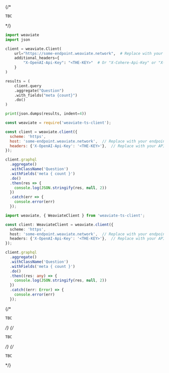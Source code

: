 
<Tabs groupId="languages">
{/* <TabItem value="graphql" label="GraphQL">

```graphql
TBC
```

</TabItem> */}
<TabItem value="py" label="Python">

<!-- See test_tutorials.py -->
```python
import weaviate
import json

client = weaviate.Client(
    url="https://some-endpoint.weaviate.network",  # Replace with your endpoint
    additional_headers={
        "X-OpenAI-Api-Key": "<THE-KEY>"  # Or "X-Cohere-Api-Key" or "X-HuggingFace-Api-Key"
    }
)

results = (
    client.query
    .aggregate("Question")
    .with_fields("meta {count}")
    .do()
)

print(json.dumps(results, indent=4))
```

</TabItem>
<TabItem value="js" label="JavaScript">

```js
const weaviate = require('weaviate-ts-client');

const client = weaviate.client({
  scheme: 'https',
  host: 'some-endpoint.weaviate.network',  // Replace with your endpoint
  headers: {'X-OpenAI-Api-Key': '<THE-KEY>'},  // Replace with your API key
});

client.graphql
  .aggregate()
  .withClassName('Question')
  .withFields('meta { count }')
  .do()
  .then(res => {
    console.log(JSON.stringify(res, null, 2))
  })
  .catch(err => {
    console.error(err)
  });
```

</TabItem>
<TabItem value="ts" label="TypeScript">

```ts
import weaviate, { WeaviateClient } from 'weaviate-ts-client';

const client: WeaviateClient = weaviate.client({
  scheme: 'https',
  host: 'some-endpoint.weaviate.network',  // Replace with your endpoint
  headers: {'X-OpenAI-Api-Key': '<THE-KEY>'},  // Replace with your API key
});

client.graphql
  .aggregate()
  .withClassName('Question')
  .withFields('meta { count }')
  .do()
  .then((res: any) => {
    console.log(JSON.stringify(res, null, 2))
  })
  .catch((err: Error) => {
    console.error(err)
  });
```

</TabItem>
{/* <TabItem value="go" label="Go">

```go
TBC
```

</TabItem> */}
{/* <TabItem value="java" label="Java">

```java
TBC
```

</TabItem> */}
{/* <TabItem value="curl" label="Curl">

```bash
TBC
```

</TabItem> */}
</Tabs>

